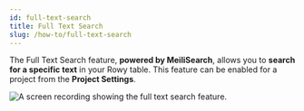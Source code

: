```yaml
---
id: full-text-search
title: Full Text Search
slug: /how-to/full-text-search
---
```


The Full Text Search feature, **powered by MeiliSearch**, allows you to **search for a specific text** in your Rowy table. This feature can be enabled for a project from the **Project Settings**.

![A screen recording showing the full text search feature.](./assets/text-search.gif)